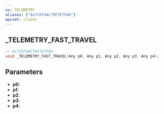 ```yaml
---
ns: TELEMETRY
aliases: ["0x7CEF4AC79F7E7FAD"]
apiset: client
---
```

## _TELEMETRY_FAST_TRAVEL

```c
// 0x7CEF4AC79F7E7FAD
void _TELEMETRY_FAST_TRAVEL(Any p0, Any p1, Any p2, Any p3, Any p4);
```


## Parameters
* **p0**:
* **p1**:
* **p2**:
* **p3**:
* **p4**: